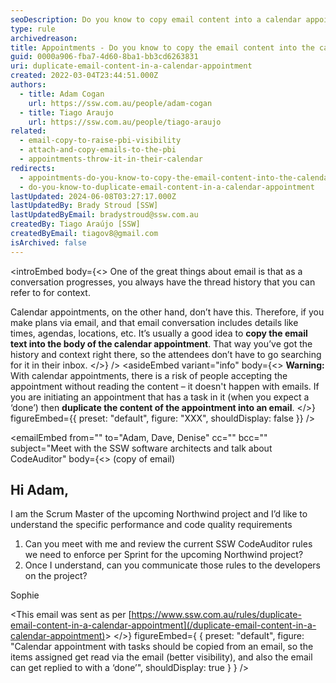 ```yaml
---
seoDescription: Do you know to copy email content into a calendar appointment? Copying email text into the body of a calendar appointment helps preserve conversation history and context for attendees.
type: rule
archivedreason:
title: Appointments - Do you know to copy the email content into the calendar appointment?
guid: 0000a906-fba7-4d60-8ba1-bb3cd6263831
uri: duplicate-email-content-in-a-calendar-appointment
created: 2022-03-04T23:44:51.000Z
authors:
  - title: Adam Cogan
    url: https://ssw.com.au/people/adam-cogan
  - title: Tiago Araujo
    url: https://ssw.com.au/people/tiago-araujo
related:
  - email-copy-to-raise-pbi-visibility
  - attach-and-copy-emails-to-the-pbi
  - appointments-throw-it-in-their-calendar
redirects:
  - appointments-do-you-know-to-copy-the-email-content-into-the-calendar-appointment
  - do-you-know-to-duplicate-email-content-in-a-calendar-appointment
lastUpdated: 2024-06-08T03:27:17.000Z
lastUpdatedBy: Brady Stroud [SSW]
lastUpdatedByEmail: bradystroud@ssw.com.au
createdBy: Tiago Araújo [SSW]
createdByEmail: tiagov8@gmail.com
isArchived: false
---
```


<introEmbed
  body={<>
One of the great things about email is that as a conversation progresses, you always have the thread history that you can refer to for context.

Calendar appointments, on the other hand, don’t have this. Therefore, if you make plans via email, and that email conversation includes details like times, agendas, locations, etc. It’s usually a good idea to **copy the email text into the body of the calendar appointment**. That way you’ve got the history and context right there, so the attendees don’t have to go searching for it in their inbox.
  </>}
/>
<asideEmbed
  variant="info"
  body={<>
    **Warning:** With calendar appointments, there is a risk of people accepting the appointment without reading the content – it doesn't happen with emails. If you are initiating an appointment that has a task in it (when you expect a ‘done’) then **duplicate the content of the appointment into an email**.
  </>}
  figureEmbed={{
    preset: "default",
    figure: "XXX",
    shouldDisplay: false
  }}
/>

<emailEmbed
  from=""
  to="Adam, Dave, Denise"
  cc=""
  bcc=""
  subject="Meet with the SSW software architects and talk about CodeAuditor"
  body={<>
    (copy of email)

## Hi Adam,

I am the Scrum Master of the upcoming Northwind project and I’d like to understand the specific performance and code quality requirements

1. Can you meet with me and review the current SSW CodeAuditor rules we need to enforce per Sprint for the upcoming Northwind project?
2. Once I understand, can you communicate those rules to the developers on the project?

Sophie

&lt;This email was sent as per [https://www.ssw.com.au/rules/duplicate-email-content-in-a-calendar-appointment](/duplicate-email-content-in-a-calendar-appointment)&gt;
  </>}
  figureEmbed={ {
    preset: "default",
    figure: "Calendar appointment with tasks should be copied from an email, so the items assigned get read via the email (better visibility), and also the email can get replied to with a ‘done’",
    shouldDisplay: true
  } }
/>

